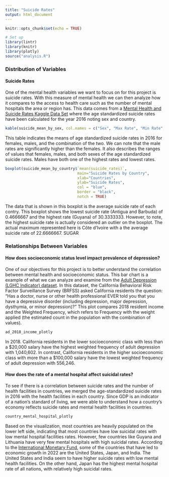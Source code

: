 ```yaml
---
title: "Suicide Rates"
output: html_document
---
```


```r
knitr::opts_chunk$set(echo = TRUE)

# Set up
library(lintr)
library(knitr)
library(plotly)
source("analysis.R")
```


### Distribution of Variables

#### Suicide Rates
One of the mental health variables we want to focus on for this project is suicide rates. 
With this measure of mental health we can then analyze how it compares to the access to health care such as the number of mental hospitals the area or region has. This data comes from a [Mental Health and Suicide Rates Kaggle Data Set](https://www.kaggle.com/twinkle0705/mental-health-and-suicide-rates?select=Age-standardized+suicide+rates.csv) where the age standardized suicide rates have been calculated for the year 2016 noting sex and country.


```r
kable(suicide_mean_by_sex, col.names = c("Sex", "Max Rate", "Min Rate", "Mean Rate"))

```
This table indicates the means of age standardized suicide rates in 2016 for females, males, and the combination of the two. We can note that the male rates are significantly higher than the females. It also describes the ranges of values that females, males, and both sexes of the age standardized suicide rates. Males have both one of the highest rates and lowest rates.

```r
boxplot(suicide_mean_by_country$`mean(suicide_rates)`,
                                main="Suicide Rates by Country",
                                xlab="Countries",
                                ylab="Suicide Rates",
                                col = "blue",
                                border = "black",
                                notch = TRUE)

```

The data that is shown in this boxplot is the average suicide rate of each contry. This boxplot shows the lowest suicide rate (Antigua and Barbuda) of 0.4666667 and the highest rate (Guyana) of 30.3333333. However, to note, the highest suicide rate is actually considered an outlier on the boxplot. The actual maximum represented here is Côte d'Ivoire with a the average suicide rate of 22.6666667. SUGAR

### Relationships Between Variables

#### How does socioeconomic status level impact prevalence of depression? 
One of our objectives for this project is to better understand the correlation between mental health and socioeconomic status. This bar chart is a example of what we can analyze and examine from the [Adult Depression (LGHC Indicator) dataset](https://healthdata.gov/State/Adult-Depression-LGHC-Indicator-/73c2-5f46). In this dataset, the California Behavioral Risk Factor Surveillance Survey (BRFSS) asked California residents the question: “Has a doctor, nurse or other health professional EVER told you that you have a depressive disorder (including depression, major depression, dysthymia, or minor depression)?” This plot compares 2018 resident income and the Weighted Frequency, which refers to Frequency with the weight applied (the estimated count in the population with the combination of values).


```r
ad_2018_income_plotly
```
In 2018. California residents in the lower socioeconomic class with less than a $20,000 salary have the highest weighted frequency of adult depression with 1,040,602. In contrast, California residents in the higher socioeconomic class with more than a $100,000 salary have the lowest weighted frequency of adult depression with 556,246. 

#### How does the rate of a mental hospital affect suicidal rates?
To see if there is a correlation between suicide rates and the number of health facilities in countries, we merged the age-standardized suicide rates in 2016 with the health facilities in each country. Since GDP is an indicator of a nation’s standard of living, we were able to understand how a country’s economy reflects suicide rates and mental health facilities in countries. 

```r
country_mental_hospital_plotly
```

Based on the visualization, most countries are heavily populated on the lower left side, indicating that most countries have low suicidal rates with low mental hospital facilities rates. However, few countries like Guyana and Lithuania have very few mental hospitals with high suicidal rates. According to the [International Monetary Fund](https://www.imf.org/en/home), some of the countries that have led to economic growth in 2022 are the United States, Japan, and India. The United States and India seem to have higher suicide rates with low mental health facilities. On the other hand, Japan has the highest mental hospital rate of all nations, with relatively high suicidal rates.

